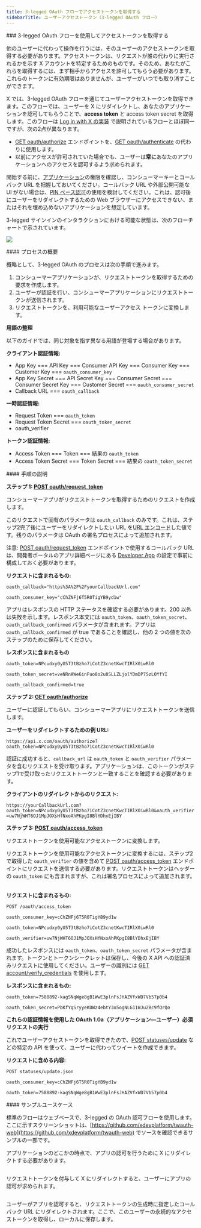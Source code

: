 ```yaml
---
title: 3-legged OAuth フローでアクセストークンを取得する
sidebarTitle: ユーザーアクセストークン（3-legged OAuth フロー）
---
```



<div id="obtaining-access-tokens-using-3-legged-oauth-flow">
  ### 3-legged OAuth フローを使用してアクセストークンを取得する
</div>

他のユーザーに代わって操作を行うには、そのユーザーのアクセストークンを取得する必要があります。アクセストークンは、リクエストが誰の代わりに実行されるかを示す X アカウントを特定するためのものです。そのため、あなたがこれらを取得するには、まず相手からアクセスを許可してもらう必要があります。これらのトークンに有効期限はありませんが、ユーザーがいつでも取り消すことができます。

X では、3-legged OAuth フローを通じてユーザーアクセストークンを取得できます。このフローでは、ユーザーを X にリダイレクトし、あなたのアプリケーションを認可してもらうことで、**access token** と access token secret を取得します。このフローは [Log in with X の実装](/ja/resources/fundamentals/authentication/guides/log-in-with-x) で説明されているフローとほぼ同一ですが、次の2点が異なります。

- [GET oauth/authorize](/ja/resources/fundamentals/authentication/api-reference#get-oauth-authorize) エンドポイントを、[GET oauth/authenticate](/ja/resources/fundamentals/authentication/api-reference#get-oauth-authenticate) の代わりに使用します。
- 以前にアクセスが許可されていた場合でも、ユーザーは**常に**あなたのアプリケーションへのアクセスを認可するよう求められます。
   

開始する前に、[アプリケーション](/ja/resources/fundamentals/developer-apps)の権限を確認し、コンシューマーキーとコールバック URL を把握しておいてください。コールバック URL や外部公開可能な UI がない場合は、[PIN ベース認可](/ja/resources/fundamentals/authentication/oauth-1-0a/pin-based-oauth)の使用を検討してください。これは、認可後にユーザーをリダイレクトするための Web ブラウザーにアクセスできない、またはそれを埋め込めないアプリケーションを想定しています。 

3-legged サインインのインタラクションにおける可能な状態は、次のフローチャートで示されています。

![](https://cdn.cms-twdigitalassets.com/content/dam/developer-twitter/docs/obtaining-access-tokens.png.twimg.1920.png)

<div id="overview-of-the-process">
  #### プロセスの概要
</div>

概略として、3-legged OAuth のプロセスは次の手順で進みます。

1. コンシューマーアプリケーションが、リクエストトークンを取得するための要求を作成します。
2. ユーザーが認証を行い、コンシューマーアプリケーションにリクエストトークンが送信されます。
3. リクエストトークンを、利用可能なユーザーアクセス トークンに変換します。

**用語の整理**

以下のガイドでは、同じ対象を指す異なる用語が登場する場合があります。

**クライアント認証情報:**

- App Key === API Key === Consumer API Key === Consumer Key === Customer Key === `oauth_consumer_key`
- App Key Secret === API Secret Key === Consumer Secret === Consumer Secret Key === Customer Secret === `oauth_consumer_secret`
- Callback URL === `oauth_callback`
   

**一時認証情報:**

- Request Token === `oauth_token`
- Request Token Secret === `oauth_token_secret`
- oauth\_verifier
   

**トークン認証情報:**

- Access Token === Token === 結果の `oauth_token`
- Access Token Secret === Token Secret === 結果の `oauth_token_secret`

<div id="walkthrough-steps">
  #### 手順の説明
</div>

**ステップ 1: [POST oauth/request\_token](/ja/resources/fundamentals/authentication/api-reference#post-oauth-request-token)**

コンシューマーアプリがリクエストトークンを取得するためのリクエストを作成します。

このリクエストで固有のパラメータは `oauth_callback` のみです。これは、ステップ2完了後にユーザーをリダイレクトしたい URL を[URL エンコード](/ja/resources/fundamentals/authentication/oauth-1-0a/percent-encoding-parameters)した値です。残りのパラメータは OAuth の署名プロセスによって追加されます。

注意: [POST oauth/request\_token](/ja/resources/fundamentals/authentication/api-reference#post-oauth-request-token) エンドポイントで使用するコールバック URL は、開発者ポータルのアプリ詳細ページにある [Developer App](/ja/resources/fundamentals/developer-apps) の設定で事前に構成しておく必要があります。
 

**リクエストに含まれるもの:**

`oauth_callback="https%3A%2F%2FyourCallbackUrl.com"`

`oauth_consumer_key="cChZNFj6T5R0TigYB9yd1w"`

アプリはレスポンスの HTTP ステータスを確認する必要があります。200 以外は失敗を示します。レスポンス本文には `oauth_token`、`oauth_token_secret`、`oauth_callback_confirmed` パラメータが含まれます。アプリは `oauth_callback_confirmed` が true であることを確認し、他の 2 つの値を次のステップのために保存してください。
 

**レスポンスに含まれるもの**

`oauth_token=NPcudxy0yU5T3tBzho7iCotZ3cnetKwcTIRlX0iwRl0`

`oauth_token_secret=veNRnAWe6inFuo8o2u8SLLZLjolYDmDP7SzL0YfYI`

`oauth_callback_confirmed=true`

**ステップ 2: [GET oauth/authorize](/ja/resources/fundamentals/authentication/api-reference#get-oauth-authorize)**

ユーザーに認証してもらい、コンシューマーアプリにリクエストトークンを送信します。
 

**ユーザーをリダイレクトするための例 URL:**

`https://api.x.com/oauth/authorize?oauth_token=NPcudxy0yU5T3tBzho7iCotZ3cnetKwcTIRlX0iwRl0`

認証に成功すると、`callback_url` は `oauth_token` と `oauth_verifier` パラメータを含むリクエストを受け取ります。アプリケーションは、このトークンがステップ1で受け取ったリクエストトークンと一致することを確認する必要があります。
 

**クライアントのリダイレクトからのリクエスト:**

`https://yourCallbackUrl.com?oauth_token=NPcudxy0yU5T3tBzho7iCotZ3cnetKwcTIRlX0iwRl0&oauth_verifier=uw7NjWHT6OJ1MpJOXsHfNxoAhPKpgI8BlYDhxEjIBY`

**ステップ 3: [POST oauth/access\_token](/ja/resources/fundamentals/authentication/api-reference#post-oauth-access-token)**

リクエストトークンを使用可能なアクセストークンに変換します。

リクエストトークンを使用可能なアクセストークンに変換するには、ステップ2で取得した `oauth_verifier` の値を含めて [POST oauth/access\_token](/ja/resources/fundamentals/authentication/api-reference#post-oauth-access-token) エンドポイントにリクエストを送信する必要があります。リクエストトークンはヘッダーの `oauth_token` にも含まれますが、これは署名プロセスによって追加されます。
 

**リクエストに含まれるもの:**

`POST /oauth/access_token`

`oauth_consumer_key=cChZNFj6T5R0TigYB9yd1w`

`oauth_token=NPcudxy0yU5T3tBzho7iCotZ3cnetKwcTIRlX0iwRl0`

`oauth_verifier=uw7NjWHT6OJ1MpJOXsHfNxoAhPKpgI8BlYDhxEjIBY`

成功したレスポンスには `oauth_token`、`oauth_token_secret` パラメータが含まれます。トークンとトークンシークレットは保存し、今後の X API への認証済みリクエストに使用してください。ユーザーの識別には [GET account/verify\_credentials](/ja/resources/fundamentals/authentication/api-reference) を使用します。
 

**レスポンスに含まれるもの:**

`oauth_token=7588892-kagSNqWge8gB1WwE3plnFsJHAZVfxWD7Vb57p0b4`

`oauth_token_secret=PbKfYqSryyeKDWz4ebtY3o5ogNLG11WJuZBc9fQrQo`

**これらの認証情報を使用した OAuth 1.0a（アプリケーション—ユーザー）必須リクエストの実行**

これでユーザーアクセストークンを取得できたので、[POST statuses/update](/ja/x-api/posts/manage-tweets/introduction) などの特定の API を使って、ユーザーに代わってツイートを作成できます。
 

**リクエストに含める内容:**

`POST statuses/update.json`

`oauth_consumer_key=cChZNFj6T5R0TigYB9yd1w`

`oauth_token=7588892-kagSNqWge8gB1WwE3plnFsJHAZVfxWD7Vb57p0b4`

<div id="sample-use-case">
  #### サンプルユースケース
</div>

標準のフローはウェブベースで、3-legged の OAuth 認可フローを使用します。ここに示すスクリーンショットは、[https://github.com/xdevplatform/twauth-web](https://github.com/xdevplatform/twauth-web) でソースを確認できるサンプルの一部です。

アプリケーションのどこかの時点で、アプリの認可を行うために X にリダイレクトする必要があります。

<Frame>
  <img src="/images/twauth-web-2.png" alt="" />
</Frame>

リクエストトークンを付与して X にリダイレクトすると、ユーザーにアプリの認可が求められます。

<Frame>
  <img src="/images/twauth-web-3.png" alt="" />
</Frame>

ユーザーがアプリを認可すると、リクエストトークンの生成時に指定したコールバック URL にリダイレクトされます。ここで、このユーザーの永続的なアクセストークンを取得し、ローカルに保存します。

<Frame>
  <img src="/images/twauth-web-4.png" alt="" />
</Frame>